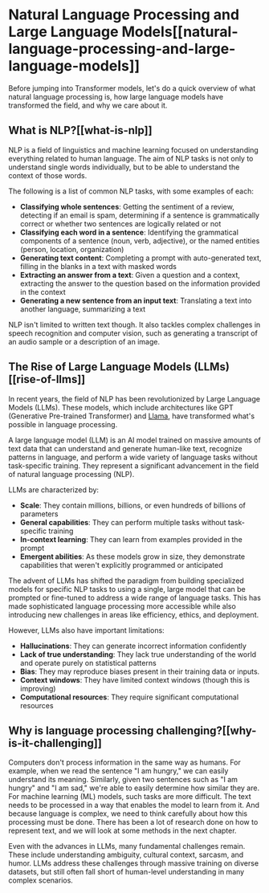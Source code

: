 # Natural Language Processing and Large Language Models[[natural-language-processing-and-large-language-models]]

<CourseFloatingBanner
    chapter={1}
    classNames="absolute z-10 right-0 top-0"
/>

Before jumping into Transformer models, let's do a quick overview of what natural language processing is, how large language models have transformed the field, and why we care about it.

## What is NLP?[[what-is-nlp]]

NLP is a field of linguistics and machine learning focused on understanding everything related to human language. The aim of NLP tasks is not only to understand single words individually, but to be able to understand the context of those words.

The following is a list of common NLP tasks, with some examples of each:

- **Classifying whole sentences**: Getting the sentiment of a review, detecting if an email is spam, determining if a sentence is grammatically correct or whether two sentences are logically related or not
- **Classifying each word in a sentence**: Identifying the grammatical components of a sentence (noun, verb, adjective), or the named entities (person, location, organization)
- **Generating text content**: Completing a prompt with auto-generated text, filling in the blanks in a text with masked words
- **Extracting an answer from a text**: Given a question and a context, extracting the answer to the question based on the information provided in the context
- **Generating a new sentence from an input text**: Translating a text into another language, summarizing a text

NLP isn't limited to written text though. It also tackles complex challenges in speech recognition and computer vision, such as generating a transcript of an audio sample or a description of an image.

## The Rise of Large Language Models (LLMs)[[rise-of-llms]]

In recent years, the field of NLP has been revolutionized by Large Language Models (LLMs). These models, which include architectures like GPT (Generative Pre-trained Transformer) and [Llama](https://huggingface.co/meta-llama), have transformed what's possible in language processing.

<Tip>

A large language model (LLM) is an AI model trained on massive amounts of text data that can understand and generate human-like text, recognize patterns in language, and perform a wide variety of language tasks without task-specific training. They represent a significant advancement in the field of natural language processing (NLP).

</Tip>

LLMs are characterized by:
- **Scale**: They contain millions, billions, or even hundreds of billions of parameters
- **General capabilities**: They can perform multiple tasks without task-specific training
- **In-context learning**: They can learn from examples provided in the prompt
- **Emergent abilities**: As these models grow in size, they demonstrate capabilities that weren't explicitly programmed or anticipated

The advent of LLMs has shifted the paradigm from building specialized models for specific NLP tasks to using a single, large model that can be prompted or fine-tuned to address a wide range of language tasks. This has made sophisticated language processing more accessible while also introducing new challenges in areas like efficiency, ethics, and deployment. 

However, LLMs also have important limitations:
- **Hallucinations**: They can generate incorrect information confidently
- **Lack of true understanding**: They lack true understanding of the world and operate purely on statistical patterns
- **Bias**: They may reproduce biases present in their training data or inputs.
- **Context windows**: They have limited context windows (though this is improving)
- **Computational resources**: They require significant computational resources

## Why is language processing challenging?[[why-is-it-challenging]]

Computers don't process information in the same way as humans. For example, when we read the sentence "I am hungry," we can easily understand its meaning. Similarly, given two sentences such as "I am hungry" and "I am sad," we're able to easily determine how similar they are. For machine learning (ML) models, such tasks are more difficult. The text needs to be processed in a way that enables the model to learn from it. And because language is complex, we need to think carefully about how this processing must be done. There has been a lot of research done on how to represent text, and we will look at some methods in the next chapter.

Even with the advances in LLMs, many fundamental challenges remain. These include understanding ambiguity, cultural context, sarcasm, and humor. LLMs address these challenges through massive training on diverse datasets, but still often fall short of human-level understanding in many complex scenarios.
